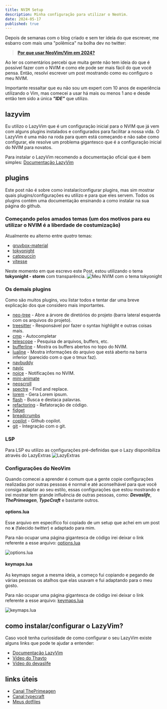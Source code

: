 ```yaml
---
title: NVIM Setup
description: Minha configuração para utilizar o NeoVim.
date: 2024-05-17
published: true
---
```


Depois de semanas com o blog criado e sem ter ideia do que escrever, me esbarro com mais uma "polêmica" na bolha dev no twitter:

> **[Por que usar NeoVim/Vim em 2024?](https://x.com/o_gabsferreira/status/1790925087438164477)**

Ao ler os comentários percebi que muita gente não tem ideia do que é possível fazer com o NVIM e como ele pode ser mais fácil do que você pensa.
Então, resolvi escrever um post mostrando como eu configuro o meu NVIM.

Importante ressaltar que eu não sou um expert com 10 anos de experiência utilizando o Vim, mas comecei a usar há mais ou menos 1 ano e desde então tem sido a única 
_**"IDE"**_ que utilizo.

## lazyvim
Eu utilizo o LazyVim que é um configuração inicial para o NVIM que já vem com alguns plugins instalados e configurados para facilitar a nossa vida.
O LazyVim é uma mão na roda para quem está começando e não sabe como configurar, ele resolve um problema gigantesco que é a configuração inicial do NVIM para novatos.

Para instalar o LazyVim recomendo a documentação oficial que é bem simples: [Documentação LazyVim](https://lazyvim.org/)

## plugins
Este post não é sobre como instalar/configurar plugins, mas sim mostrar quais plugins/configurações eu utilizo e para que eles servem. Todos os plugins contém uma documentação 
ensinando a como instalar na sua página do github.

### Começando pelos amados temas (um dos motivos para eu utilizar o NVIM é a liberdade de costumização)
Atualmente eu alterno entre _quatro_ temas:
- [gruvbox-material](https://github.com/sainnhe/gruvbox-material/)
- [tokyonight](https://github.com/folke/tokyonight.nvim/)
- [catppuccin](https://github.com/catppuccin/nvim)
- [vitesse](https://github.com/2nthony/vitesse.nvim)

Neste momento em que escrevo este Post, estou utilizando o tema **tokyonight - storm** com transparência.
![Meu NVIM com o tema tokyonight](https://i.imgur.com/Sd4K3Xd.png)

### Os demais plugins
Como são muitos plugins, vou listar todos e tentar dar uma breve explicação dos que considero mais importantes.

- [neo-tree](https://github.com/nvim-neo-tree/neo-tree.nvim) - Abre a árvore de diretórios do projeto (barra lateral esquerda com os arquivos do projeto).
- [treesitter](https://github.com/nvim-treesitter/nvim-treesitter) - Responsável por fazer o syntax highlight e outras coisas mais.
- [cmp](https://github.com/hrsh7th/nvim-cmp) - Autocompletar
- [telescope](https://github.com/nvim-telescope/telescope.nvim) - Pesquisa de arquivos, buffers, etc.
- [bufferline](https://github.com/akinsho/bufferline.nvim) - Mostra os buffers abertos no topo do NVIM.
- [lualine](https://github.com/nvim-lualine/lualine.nvim/) - Mostra informações do arquivo que está aberto na barra inferior (parecido com o que o tmux faz).
- [navbuddy](https://github.com/SmiteshP/nvim-navbuddy)
- [navic](https://github.com/SmiteshP/nvim-navic)
- [noice](https://github.com/folke/noice.nvim) - Notificações no NVIM.
- [mini-animate](https://github.com/echasnovski/mini.nvim/blob/main/readmes/mini-animate.md)
- [neoscroll](https://github.com/karb94/neoscroll.nvim)
- [spectre](https://github.com/nvim-pack/nvim-spectre) - Find and replace.
- [lorem](https://github.com/derektata/lorem.nvim) - Gera Lorem ipsum.
- [flash](https://github.com/folke/flash.nvim) - Busca e destaca palavras.
- [refactoring](https://github.com/ThePrimeagen/refactoring.nvim) - Refatoração de código.
- [fidget](https://github.com/j-hui/fidget.nvim)
- [breadcrumbs](https://github.com/LunarVim/breadcrumbs.nvim)
- [copilot](https://github.com/zbirenbaum/copilot.lua) - Github copilot.
- [git](https://github.com/lewis6991/gitsigns.nvim) - Integração com o git.


### LSP
Para LSP eu utilizo as configurações pré-definidas que o Lazy disponibiliza através do LazyExtras
![LazyExtras](https://i.imgur.com/Q9DgJ0w.png)

### Configurações do NeoVim
Quando comecei a aprender é comum que a gente copie configurações realizadas por outras pessoas é normal e até aconselhável para que você
consiga adaptar ao seu estilo, essas configurações que estou mostrando e irei mostrar tem grande influência de outras pessoas, como: 
_**Devaslife**_, _**ThePrimeagen**_, _**TypeCraft**_ e bastante outros. 


#### options.lua
Esse arquivo em específico foi copiado de um setup que achei em um post no __x__ (falecido _twitter_) e adaptado para mim.

Para não ocupar uma página gigantesca de código irei deixar o link referente a esse arquivo: [options.lua](https://github.com/gabrielrtlima/dotfiles/blob/main/nvim/lua/config/options.lua)

![options.lua](https://i.imgur.com/USsddLe.png)

#### keymaps.lua
As keymaps segue a mesma ideia, a começo fui copiando e pegando de várias pessoas os atalhos que elas usavam e fui adaptando para o meu gosto.

Para não ocupar uma página gigantesca de código irei deixar o link referente a esse arquivo: [keymaps.lua](https://github.com/gabrielrtlima/dotfiles/blob/main/nvim/lua/config/keymaps.lua)

![keymaps.lua](https://i.imgur.com/ii1Oz0n.png)

## como instalar/configurar o LazyVim?
Caso você tenha curiosidade de como configurar o seu LazyVim existe alguns links que pode te ajudar a entender:
- [Documentação LazyVim](https://lazyvim.org/)
- [Vídeo do Thayto](https://www.youtube.com/watch?v=W7Jf4bnPcXY)
- [Vídeo do devaslife](https://www.youtube.com/watch?v=fFHlfbKVi30)

## links úteis
- [Canal ThePrimeagen](https://www.youtube.com/@ThePrimeTimeagen)
- [Canal typecraft](https://www.youtube.com/@typecraft_dev)
- [Meus dotfiles](https://github.com/gabrielrtlima/dotfiles)
